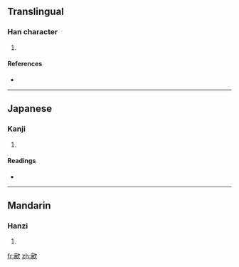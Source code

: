 ==Translingual==

===Han character===
{{Han char|rn=76|rad=欠|as=11|sn=15|four=|canj=XX卜月弓 (XXYBN), 卜月弓人 (YBNO)}}

# {{defn|Han|sort=欠11}}

====References====
* {{Han ref|kx=0572.050|dkj=16190|dj=0960.040|hdz=32150.120|uh=6B52|ud=27474}}

----

==Japanese==

===Kanji===
{{ja-kanji|grade=|rs=欠11}}

# {{defn|Japanese|sort=欠11}}

====Readings====
* {{ja-readings|on=[[てき]] (teki), [[ちゃく]] (chaku)|kun=[[わらう]] (warau)}}

----

==Mandarin==

===Hanzi===
{{cmn-hanzi|pin=[[tì]] ([[ti4]])|wg=t'i<sup>4</sup>}}

# {{defn|Mandarin|sort=欠11}}

[[fr:歒]]
[[zh:歒]]